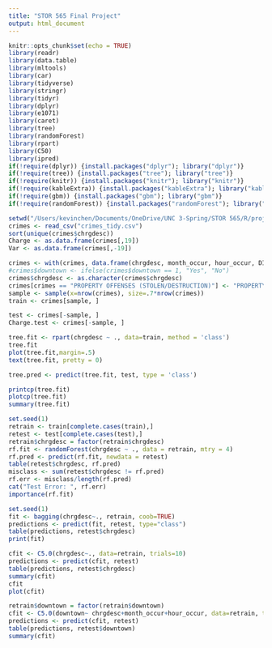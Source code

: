 ```yaml
---
title: "STOR 565 Final Project"
output: html_document
---
```


```r
knitr::opts_chunk$set(echo = TRUE)
library(readr)
library(data.table)
library(mltools)
library(car)
library(tidyverse)
library(stringr)
library(tidyr)
library(dplyr)
library(e1071)
library(caret)
library(tree)
library(randomForest)
library(rpart)
library(C50)
library(ipred)
if(!require(dplyr)) {install.packages("dplyr"); library("dplyr")}
if(!require(tree)) {install.packages("tree"); library("tree")}
if(!require(knitr)) {install.packages("knitr"); library("knitr")}
if(!require(kableExtra)) {install.packages("kableExtra"); library("kableExtra")}
if(!require(gbm)) {install.packages("gbm"); library("gbm")}
if(!require(randomForest)) {install.packages("randomForest"); library("randomForest")}
```

```r
setwd("/Users/kevinchen/Documents/OneDrive/UNC 3-Spring/STOR 565/R/project")
crimes <- read_csv("crimes_tidy.csv")
sort(unique(crimes$chrgdesc))
Charge <- as.data.frame(crimes[,19])
Var <- as.data.frame(crimes[,-19])

crimes <- with(crimes, data.frame(chrgdesc, month_occur, hour_occur, DIST, downtown))
#crimes$downtown <- ifelse(crimes$downtown == 1, "Yes", "No")
crimes$chrgdesc <- as.character(crimes$chrgdesc)
crimes[crimes == "PROPERTY OFFENSES (STOLEN/DESTRUCTION)"] <- "PROPERTY OFFENSES"
sample <- sample(x=nrow(crimes), size=.7*nrow(crimes))
train <- crimes[sample, ]

test <- crimes[-sample, ]
Charge.test <- crimes[-sample, ]


```

```r
tree.fit <- rpart(chrgdesc ~ ., data=train, method = 'class')
tree.fit
plot(tree.fit,margin=.5)
text(tree.fit, pretty = 0)

tree.pred <- predict(tree.fit, test, type = 'class')

printcp(tree.fit)
plotcp(tree.fit) 
summary(tree.fit)

```

```r
set.seed(1)
retrain <- train[complete.cases(train),]
retest <- test[complete.cases(test),]
retrain$chrgdesc = factor(retrain$chrgdesc) 
rf.fit <- randomForest(chrgdesc ~ ., data = retrain, mtry = 4)
rf.pred <- predict(rf.fit, newdata = retest)
table(retest$chrgdesc, rf.pred)
misclass <- sum(retest$chrgdesc != rf.pred)
rf.err <- misclass/length(rf.pred)
cat("Test Error: ", rf.err)
importance(rf.fit)

```
```r
set.seed(1)
fit <- bagging(chrgdesc~., retrain, coob=TRUE)
predictions <- predict(fit, retest, type="class")
table(predictions, retest$chrgdesc)
print(fit)

cfit <- C5.0(chrgdesc~., data=retrain, trials=10)
predictions <- predict(cfit, retest)
table(predictions, retest$chrgdesc)
summary(cfit)
cfit
plot(cfit)
```
```r
retrain$downtown = factor(retrain$downtown) 
cfit <- C5.0(downtown~ chrgdesc+month_occur+hour_occur, data=retrain, trials=10)
predictions <- predict(cfit, retest)
table(predictions, retest$downtown)
summary(cfit)
```